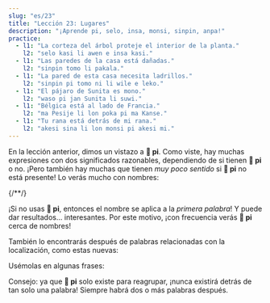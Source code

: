 ```yaml
---
slug: "es/23"
title: "Lección 23: Lugares"
description: "¡Aprende pi, selo, insa, monsi, sinpin, anpa!"
practice:
  - l1: "La corteza del árbol proteje el interior de la planta."
    l2: "selo kasi li awen e insa kasi."
  - l1: "Las paredes de la casa está dañadas."
    l2: "sinpin tomo li pakala."
  - l1: "La pared de esta casa necesita ladrillos."
    l2: "sinpin pi tomo ni li wile e leko."
  - l1: "El pájaro de Sunita es mono."
    l2: "waso pi jan Sunita li suwi."
  - l1: "Bélgica está al lado de Francia."
    l2: "ma Pesije li lon poka pi ma Kanse."
  - l1: "Tu rana está detrás de mi rana."
    l2: "akesi sina li lon monsi pi akesi mi."
---
```



En la lección anterior, dimos un vistazo a **󱥍 pi**. Como viste, hay muchas expresiones con dos significados razonables, dependiendo de si tienen **󱥍 pi** o no. ¡Pero también hay muchas que tienen *muy poco sentido* si **󱥍 pi** no está presente! Lo verás mucho con nombres:

<List>
  {/*<Word sl="pi" m="" />*/}
  <Sentence sl="soweli pi jan Ema" m="El perro de Emma" />
  <Sentence sl="soweli jan Ema" m="Un perro humanoide llamado Emma (???)" />
  <Sentence sl="toki pi jan Mili" m="la charla de Millie" />
  <Sentence sl="toki jan Mili" m="Un idioma humano llamado Millid (???)" />
</List>

¡Si no usas **󱥍 pi**, entonces el nombre se aplica a la *primera palabra*! Y puede dar resultados... interesantes. Por este motivo, ¡con frecuencia verás **󱥍 pi** cerca de nombres!

También lo encontrarás después de palabras relacionadas con la localización, como estas nuevas:

<List>
  <Word sl="selo" m="piel, cáscara, caparazón, corteza" />
  <Word sl="insa" m="la parte interna, centro, medio" />
  <Word sl="monsi" m="detrás, espalda" />
  <Word sl="sinpin" m="cara, frontal, pared" />
  <Word sl="anpa" m="fondo; derrotar" />
</List>

Usémolas en algunas frases:

<List>
  <Sentence sl="selo kasi li kiwen." m="La corteza del árbol es dura." />
  <Sentence sl="selo pi kasi ni li pakala." m="La corteza de este árbol está estripeada." />
  <Sentence sl="soweli li lon insa tomo." m="El gato está en el interior de la casa." />
  <Sentence sl="o tawa insa pi tomo mi!" m="¡Ve adentro de mi casa!" />
  <Sentence sl="sinpin pi jan Ali li pona." m="La cara de Ali es bonita." />
  <Sentence sl="mani li lon anpa pi telo suli." m="El tesoro está en el fondo del océano." />
</List>

Consejo: ya que **󱥍 pi** solo existe para reagrupar, ¡nunca existirá detrás de tan solo una palabra! Siempre habrá dos o más palabras después.

<Practice exercises={frontmatter.practice} client:load />
